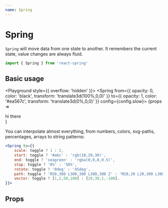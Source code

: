 ```yaml
---
name: Spring
---
```



# Spring

`Spring` will move data from one state to another. It remembers the current state, value changes are always fluid.

```jsx
import { Spring } from 'react-spring'
```

## Basic usage

<Playground style={{ overflow: 'hidden' }}>
  <Spring from={{ opacity: 0, color: 'black', transform: 'translate3d(100%,0,0)' }} to={{ opacity: 1, color: '#ea567c', transform: 'translate3d(0%,0,0)' }} config={config.slow}>
    {props => <div style={props}>hi there</div>}
  </Spring>
</Playground>

You can interpolate almost everything, from numbers, colors, svg-paths, percentages, arrays to string patterns:

```jsx
<Spring to={{
    scale: toggle ? 1 : 2,
    start: toggle ? '#abc' : 'rgb(10,20,30)',
    end: toggle ? 'seagreen' : 'rgba(0,0,0,0.5)',
    stop: toggle ? '0%' : '50%',
    rotate: toggle ? '0deg' : '45deg',
    path: toggle ? 'M20,380 L380,380 L380,380 Z' : 'M20,20 L20,380 L380,380 Z',
    vector: toggle ? [1,2,50,100] : [20,30,1,-100],
}}>
```

## Props

<PropsTable of={Spring} />
